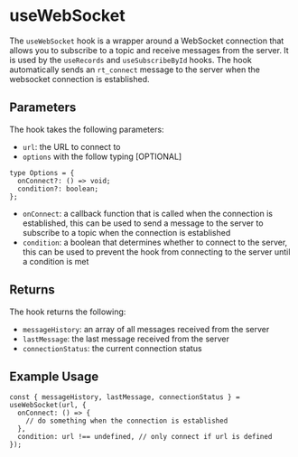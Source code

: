 # useWebSocket

The `useWebSocket` hook is a wrapper around a WebSocket connection that allows you to subscribe to a topic and receive messages from the server. It is used by the `useRecords` and `useSubscribeById` hooks. The hook automatically sends an `rt_connect` message to the server when the websocket connection is established.

## Parameters

The hook takes the following parameters:

- `url`: the URL to connect to
- `options` with the follow typing [OPTIONAL]

```tsx
type Options = {
  onConnect?: () => void;
  condition?: boolean;
};
```

- `onConnect`: a callback function that is called when the connection is established, this can be used to send a message to the server to subscribe to a topic when the connection is established
- `condition`: a boolean that determines whether to connect to the server, this can be used to prevent the hook from connecting to the server until a condition is met

## Returns

The hook returns the following:

- `messageHistory`: an array of all messages received from the server
- `lastMessage`: the last message received from the server
- `connectionStatus`: the current connection status

## Example Usage

```tsx
const { messageHistory, lastMessage, connectionStatus } = useWebSocket(url, {
  onConnect: () => {
    // do something when the connection is established
  },
  condition: url !== undefined, // only connect if url is defined
});
```
